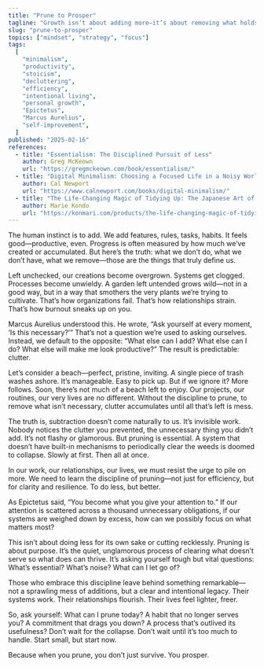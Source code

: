 ```yaml
---
title: "Prune to Prosper"
tagline: "Growth isn’t about adding more—it’s about removing what holds you back."
slug: "prune-to-prosper"
topics: ["mindset", "strategy", "focus"]
tags:
  [
    "minimalism",
    "productivity",
    "stoicism",
    "decluttering",
    "efficiency",
    "intentional living",
    "personal growth",
    "Epictetus",
    "Marcus Aurelius",
    "self-improvement",
  ]
published: "2025-02-16"
references:
  - title: "Essentialism: The Disciplined Pursuit of Less"
    author: Greg McKeown
    url: "https://gregmckeown.com/book/essentialism/"
  - title: "Digital Minimalism: Choosing a Focused Life in a Noisy World"
    author: Cal Newport
    url: "https://www.calnewport.com/books/digital-minimalism/"
  - title: "The Life-Changing Magic of Tidying Up: The Japanese Art of Decluttering and Organizing"
    author: Marie Kondo
    url: "https://konmari.com/products/the-life-changing-magic-of-tidying-up"
---
```


The human instinct is to add. We add features, rules, tasks, habits. It feels good—productive, even. Progress is often measured by how much we’ve created or accumulated. But here’s the truth: what we don’t do, what we don’t have, what we remove—those are the things that truly define us.

Left unchecked, our creations become overgrown. Systems get clogged. Processes become unwieldy. A garden left untended grows wild—not in a good way, but in a way that smothers the very plants we’re trying to cultivate. That’s how organizations fail. That’s how relationships strain. That’s how burnout sneaks up on you.

Marcus Aurelius understood this. He wrote, “Ask yourself at every moment, ‘Is this necessary?’” That’s not a question we’re used to asking ourselves. Instead, we default to the opposite: “What else can I add? What else can I do? What else will make me look productive?” The result is predictable: clutter.

Let’s consider a beach—perfect, pristine, inviting. A single piece of trash washes ashore. It’s manageable. Easy to pick up. But if we ignore it? More follows. Soon, there’s not much of a beach left to enjoy. Our projects, our routines, our very lives are no different. Without the discipline to prune, to remove what isn’t necessary, clutter accumulates until all that’s left is mess.

The truth is, subtraction doesn’t come naturally to us. It’s invisible work. Nobody notices the clutter you prevented, the unnecessary thing you didn’t add. It’s not flashy or glamorous. But pruning is essential. A system that doesn’t have built-in mechanisms to periodically clear the weeds is doomed to collapse. Slowly at first. Then all at once.

In our work, our relationships, our lives, we must resist the urge to pile on more. We need to learn the discipline of pruning—not just for efficiency, but for clarity and resilience. To do less, but better.

As Epictetus said, “You become what you give your attention to.” If our attention is scattered across a thousand unnecessary obligations, if our systems are weighed down by excess, how can we possibly focus on what matters most?

This isn’t about doing less for its own sake or cutting recklessly. Pruning is about purpose. It’s the quiet, unglamorous process of clearing what doesn’t serve so what does can thrive. It’s asking yourself tough but vital questions: What’s essential? What’s noise? What can I let go of?

Those who embrace this discipline leave behind something remarkable—not a sprawling mess of additions, but a clear and intentional legacy. Their systems work. Their relationships flourish. Their lives feel lighter, freer.

So, ask yourself: What can I prune today? A habit that no longer serves you? A commitment that drags you down? A process that’s outlived its usefulness? Don’t wait for the collapse. Don’t wait until it’s too much to handle. Start small, but start now.

Because when you prune, you don’t just survive. You prosper.
